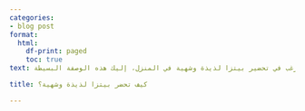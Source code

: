 ```yaml
---
categories:
- blog post
format:
  html:
    df-print: paged
    toc: true
text: البيتزا من أكثر الأطباق شهرة في العالم وتعتبر محبوبة لدى الجميع. إذا كنت ترغب في تحضير بيتزا لذيذة وشهية في المنزل، إليك هذه الوصفة البسيطة

title: كيف تحضر بيتزا لذيذة وشهية؟

---
```

